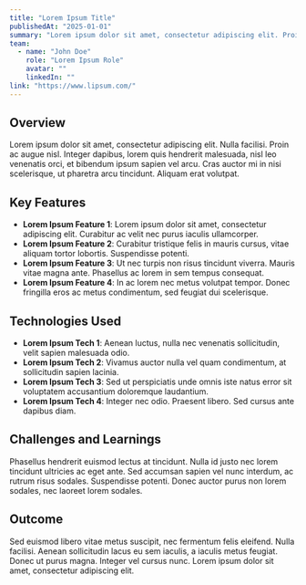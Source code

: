 ```yaml
---
title: "Lorem Ipsum Title"
publishedAt: "2025-01-01"
summary: "Lorem ipsum dolor sit amet, consectetur adipiscing elit. Proin ac augue nisl."
team:
  - name: "John Doe"
    role: "Lorem Ipsum Role"
    avatar: ""
    linkedIn: ""
link: "https://www.lipsum.com/"
---
```


## Overview

Lorem ipsum dolor sit amet, consectetur adipiscing elit. Nulla facilisi. Proin ac augue nisl. Integer dapibus, lorem quis hendrerit malesuada, nisl leo venenatis orci, et bibendum ipsum sapien vel arcu. Cras auctor mi in nisi scelerisque, ut pharetra arcu tincidunt. Aliquam erat volutpat.

## Key Features

- **Lorem Ipsum Feature 1**: Lorem ipsum dolor sit amet, consectetur adipiscing elit. Curabitur ac velit nec purus iaculis ullamcorper.
- **Lorem Ipsum Feature 2**: Curabitur tristique felis in mauris cursus, vitae aliquam tortor lobortis. Suspendisse potenti.
- **Lorem Ipsum Feature 3**: Ut nec turpis non risus tincidunt viverra. Mauris vitae magna ante. Phasellus ac lorem in sem tempus consequat.
- **Lorem Ipsum Feature 4**: In ac lorem nec metus volutpat tempor. Donec fringilla eros ac metus condimentum, sed feugiat dui scelerisque.

## Technologies Used

- **Lorem Ipsum Tech 1**: Aenean luctus, nulla nec venenatis sollicitudin, velit sapien malesuada odio.
- **Lorem Ipsum Tech 2**: Vivamus auctor nulla vel quam condimentum, at sollicitudin sapien lacinia.
- **Lorem Ipsum Tech 3**: Sed ut perspiciatis unde omnis iste natus error sit voluptatem accusantium doloremque laudantium.
- **Lorem Ipsum Tech 4**: Integer nec odio. Praesent libero. Sed cursus ante dapibus diam.

## Challenges and Learnings

Phasellus hendrerit euismod lectus at tincidunt. Nulla id justo nec lorem tincidunt ultricies ac eget ante. Sed accumsan sapien vel nunc interdum, ac rutrum risus sodales. Suspendisse potenti. Donec auctor purus non lorem sodales, nec laoreet lorem sodales.

## Outcome

Sed euismod libero vitae metus suscipit, nec fermentum felis eleifend. Nulla facilisi. Aenean sollicitudin lacus eu sem iaculis, a iaculis metus feugiat. Donec ut purus magna. Integer vel cursus nunc. Lorem ipsum dolor sit amet, consectetur adipiscing elit.
